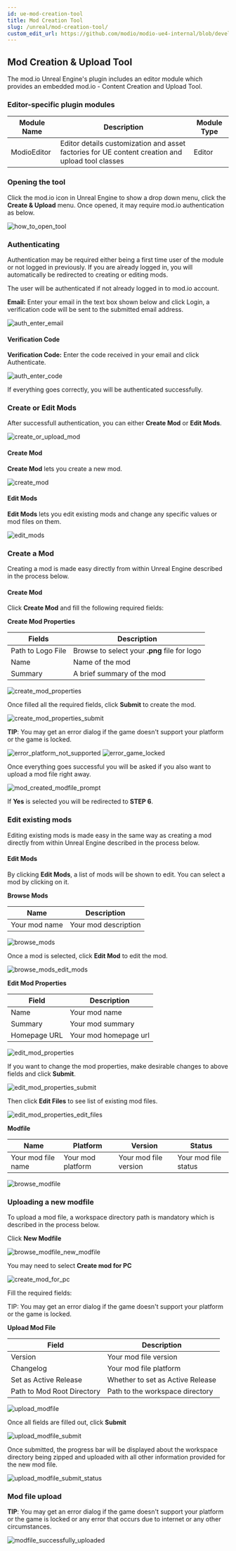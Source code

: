 ```yaml
---
id: ue-mod-creation-tool
title: Mod Creation Tool
slug: /unreal/mod-creation-tool/
custom_edit_url: https://github.com/modio/modio-ue4-internal/blob/develop/Plugins/Modio/Doc/mod-creation-tool-documentation.mdx
---
```


## Mod Creation & Upload Tool

The mod.io Unreal Engine's plugin includes an editor module which provides an embedded mod.io - Content Creation and Upload Tool.

### Editor-specific plugin modules

| Module Name | Description | Module Type |
|   ---           |   ---           |   ---           |
| ModioEditor | Editor details customization and asset factories for UE content creation and upload tool classes | Editor |

### Opening the tool
Click the mod.io icon in Unreal Engine to show a drop down menu, click the **Create & Upload** menu. Once opened, it may require mod.io authentication as below.

![how_to_open_tool](img/Tool/how_to_open_tool.jpg)

### Authenticating

Authentication may be required either being a first time user of the module or not logged in previously. If you are already logged in, you will automatically be redirected to creating or editing mods.

The user will be authenticated if not already logged in to mod.io account.

**Email:**
Enter your email in the text box shown below and click Login, a verification code will be sent to the submitted email address.

![auth_enter_email](img/Tool/auth_enter_email.jpg)

#### Verification Code

**Verification Code:** Enter the code received in your email and click Authenticate.

![auth_enter_code](img/Tool/auth_enter_code.jpg)

If everything goes correctly, you will be authenticated successfully.

### Create or Edit Mods
After successfull authentication, you can either **Create Mod** or **Edit Mods**.

![create_or_upload_mod](img/Tool/create_or_upload_mod.jpg)

#### Create Mod

**Create Mod** lets you create a new mod.

![create_mod](img/Tool/create_mod.jpg)

#### Edit Mods

**Edit Mods** lets you edit existing mods and change any specific values or mod files on them.

![edit_mods](img/Tool/edit_mods.jpg)

### Create a Mod
Creating a mod is made easy directly from within Unreal Engine described in the
process below.

#### Create Mod

Click **Create Mod** and fill the following required fields:

**Create Mod Properties** 

| Fields | Description |
|   ---      |   ---           | 
| Path to Logo File | Browse to select your **.png** file for logo |
| Name | Name of the mod |
| Summary | A brief summary of the mod |

![create_mod_properties](img/Tool/create_mod_properties.jpg)

Once filled all the required fields, click **Submit** to create the mod.

![create_mod_properties_submit](img/Tool/create_mod_properties_submit.jpg)

**TIP**: You may get an error dialog if the game doesn't support your platform or the game is locked.

![error_platform_not_supported](img/Tool/error_platform_not_supported.jpg)
![error_game_locked](img/Tool/error_game_locked.jpg)

Once everything goes successful you will be asked  if you also want to upload a mod file right away. 

![mod_created_modfile_prompt](img/Tool/mod_created_modfile_prompt.jpg)

If **Yes** is selected you will be redirected to **STEP 6**.

### Edit existing mods
Editing existing mods is made easy in the same way as creating a mod directly from within Unreal Engine described in the process below.

#### Edit Mods

By clicking **Edit Mods**, a list of mods will be shown to edit. You can select a mod by clicking on it.

**Browse Mods** 

| Name   | Description |
|   ---      |   ---           | 
| Your mod name | Your mod description |

![browse_mods](img/Tool/browse_mods.jpg)

Once a mod is selected, click **Edit Mod** to edit the mod.

![browse_mods_edit_mods](img/Tool/browse_mods_edit_mods.jpg)

**Edit Mod Properties** 

| Field  | Description |
|   ---      |   ---           | 
| Name | Your mod name |
| Summary | Your mod summary |
| Homepage URL | Your mod homepage url |

![edit_mod_properties](img/Tool/edit_mod_properties.jpg)

If you want to change the mod properties, make desirable changes to above fields and click **Submit**. 

![edit_mod_properties_submit](img/Tool/edit_mod_properties_submit.jpg)

Then click **Edit Files** to see list of existing mod files.

![edit_mod_properties_edit_files](img/Tool/edit_mod_properties_edit_files.jpg)

**Modfile** 

| Name | Platform | Version  | Status |
|   ---    | ---          |   ---        |   ---      |
| Your mod file name | Your mod platform | Your mod file version | Your mod file status |

![browse_modfile](img/Tool/browse_modfile.jpg)

### Uploading a new modfile
To upload a mod file, a workspace directory path is mandatory which is described in the process below.

Click **New Modfile**

![browse_modfile_new_modfile](img/Tool/browse_modfile_new_modfile.jpg)

You may need to select **Create mod for PC**

![create_mod_for_pc](img/Tool/create_mod_for_pc.jpg)

Fill the required fields:

TIP: You may get an error dialog if the game doesn't support your platform or the game is locked.

**Upload Mod File** 

| Field | Description |
|   ---     |   ---           |
| Version | Your mod file version | 
| Changelog | Your mod file platform |
| Set as Active Release | Whether to set as Active Release |
| Path to Mod Root Directory | Path to the workspace directory |

![upload_modfile](img/Tool/upload_modfile.jpg)

Once all fields are filled out, click **Submit**

![upload_modfile_submit](img/Tool/upload_modfile_submit.jpg)

Once submitted, the progress bar will be displayed about the workspace directory being zipped and uploaded with all other information provided for the new mod file.

![upload_modfile_submit_status](img/Tool/upload_modfile_submit_status.jpg)

### Mod file upload
**TIP**: You may get an error dialog if the game doesn't support your platform or the game is locked or any error that occurs due to internet or any other circumstances.

![modfile_successfully_uploaded](img/Tool/modfile_successfully_uploaded.jpg)